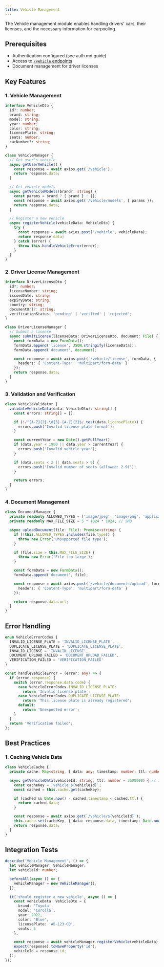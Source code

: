 ```yaml
---
title: Vehicle Management
---
```

The Vehicle management module enables handling drivers' cars, their licenses, and the necessary information for carpooling.

## Prerequisites
- Authentication configured (see auth.md guide)
- Access to [`/vehicle` endpoints](vehicle-controller-add-user-car)
- Document management for driver licenses

## Key Features

### 1. Vehicle Management
```typescript
interface VehicleDto {
  id?: number;
  brand: string;
  model: string;
  year: number;
  color: string;
  licensePlate: string;
  seats: number;
  carNumber?: string;
}

class VehicleManager {
  // Get user's vehicle
  async getUserVehicle() {
    const response = await axios.get('/vehicle');
    return response.data;
  }

  // Get vehicle models
  async getVehicleModels(brand?: string) {
    const params = brand ? { brand } : {};
    const response = await axios.get('/vehicle/models', { params });
    return response.data;
  }

  // Register a new vehicle
  async registerVehicle(vehicleData: VehicleDto) {
    try {
      const response = await axios.post('/vehicle', vehicleData);
      return response.data;
    } catch (error) {
      throw this.handleVehicleError(error);
    }
  }
}
```

### 2. Driver License Management
```typescript
interface DriverLicenseDto {
  id?: number;
  licenseNumber: string;
  issuedDate: string;
  expiryDate: string;
  country: string;
  documentUrl?: string;
  verificationStatus: 'pending' | 'verified' | 'rejected';
}

class DriverLicenseManager {
  // Submit a license
  async submitLicense(licenseData: DriverLicenseDto, document: File) {
    const formData = new FormData();
    formData.append('license', JSON.stringify(licenseData));
    formData.append('document', document);

    const response = await axios.post('/vehicle/license', formData, {
      headers: { 'Content-Type': 'multipart/form-data' }
    });
    return response.data;
  }
}
```

### 3. Validation and Verification
```typescript
class VehicleValidator {
  validateVehicleData(data: VehicleDto): string[] {
    const errors: string[] = [];

    if (!/^[A-Z]{2}-\d{3}-[A-Z]{2}$/.test(data.licensePlate)) {
      errors.push('Invalid license plate format');
    }

    const currentYear = new Date().getFullYear();
    if (data.year < 1900 || data.year > currentYear) {
      errors.push('Invalid vehicle year');
    }

    if (data.seats < 2 || data.seats > 9) {
      errors.push('Invalid number of seats (allowed: 2-9)');
    }

    return errors;
  }
}
```

### 4. Document Management
```typescript
class DocumentManager {
  private readonly ALLOWED_TYPES = ['image/jpeg', 'image/png', 'application/pdf'];
  private readonly MAX_FILE_SIZE = 5 * 1024 * 1024; // 5MB

  async uploadDocument(file: File): Promise<string> {
    if (!this.ALLOWED_TYPES.includes(file.type)) {
      throw new Error('Unsupported file type');
    }

    if (file.size > this.MAX_FILE_SIZE) {
      throw new Error('File too large');
    }

    const formData = new FormData();
    formData.append('document', file);

    const response = await axios.post('/vehicle/documents/upload', formData, {
      headers: { 'Content-Type': 'multipart/form-data' }
    });

    return response.data.url;
  }
}
```

## Error Handling
```typescript
enum VehicleErrorCodes {
  INVALID_LICENSE_PLATE = 'INVALID_LICENSE_PLATE',
  DUPLICATE_LICENSE_PLATE = 'DUPLICATE_LICENSE_PLATE',
  INVALID_LICENSE = 'INVALID_LICENSE',
  DOCUMENT_UPLOAD_FAILED = 'DOCUMENT_UPLOAD_FAILED',
  VERIFICATION_FAILED = 'VERIFICATION_FAILED'
}

const handleVehicleError = (error: any) => {
  if (error.response) {
    switch (error.response.data.code) {
      case VehicleErrorCodes.INVALID_LICENSE_PLATE:
        return 'Invalid license plate';
      case VehicleErrorCodes.DUPLICATE_LICENSE_PLATE:
        return 'This license plate is already registered';
      default:
        return 'Unexpected error';
    }
  }
  return 'Verification failed';
};
```

## Best Practices

### 1. Caching Vehicle Data
```typescript
class VehicleCache {
  private cache: Map<string, { data: any; timestamp: number; ttl: number }> = new Map();

  async getVehicleData(vehicleId: string, ttl: number = 3600000) { // 1 hour
    const cacheKey = `vehicle_${vehicleId}`;
    const cached = this.cache.get(cacheKey);

    if (cached && Date.now() - cached.timestamp < cached.ttl) {
      return cached.data;
    }

    const response = await axios.get(`/vehicle/${vehicleId}`);
    this.cache.set(cacheKey, { data: response.data, timestamp: Date.now(), ttl });
    return response.data;
  }
}
```

## Integration Tests
```typescript
describe('Vehicle Management', () => {
  let vehicleManager: VehicleManager;
  let vehicleId: number;

  beforeAll(async () => {
    vehicleManager = new VehicleManager();
  });

  it('should register a new vehicle', async () => {
    const vehicleData: VehicleDto = {
      brand: 'Toyota',
      model: 'Corolla',
      year: 2022,
      color: 'Blue',
      licensePlate: 'AB-123-CD',
      seats: 5
    };

    const response = await vehicleManager.registerVehicle(vehicleData);
    expect(response).toHaveProperty('id');
    vehicleId = response.id;
  });
});
```

